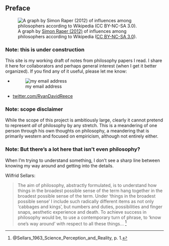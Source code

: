 
## Preface {.unnumbered}


![A graph by [Simon Raper (2012)](http://www.coppelia.io/2012/06/graphing-the-history-of-philosophy/) of influences among philosophers according to Wikipedia ([CC BY-NC-SA 3.0](http://creativecommons.org/licenses/by-nc-sa/3.0/)).](img/graph-analytic-philosophy.jpg)


### Note: this is under construction

This site is my working draft of notes from philosophy papers I read.
I share it here for collaborators and perhaps general interest (when I get it better organized).
If you find any of it useful, please let me know:

-   ![my email address](img/my-email.png)
-   [twitter.com/RyanDavidReece](https://twitter.com/RyanDavidReece)


### Note: scope disclaimer

While the scope of this project is ambitiously large,
clearly it cannot pretend to represent *all* of philosophy by any stretch.
This is a meandering of one person through his own thoughts on philosophy,
a meandering that is primarily western and focused on empiricism,
although not entirely either.


### Note: But there's a lot here that isn't even philosophy?

When I'm trying to understand something, I don't see a sharp line between
knowing my way around and getting into the details.

Wilfrid Sellars:

>   The aim of philosophy, abstractly formulated, is to understand how
>   things in the broadest possible sense of the term hang together in the
>   broadest possible sense of the term. Under 'things in the broadest
>   possible sense' I include such radically different items as not only
>   'cabbages and kings', but numbers and duties, possibilities and finger
>   snaps, aesthetic experience and death. To achieve success in philosophy
>   would be, to use a contemporary turn of phrase, to 'know one's way
>   around' with respect to all these things... [^Sellars1963p1a]

[^Sellars1963p1a]: @Sellars_1963_Science_Perception_and_Reality\, p. 1.


